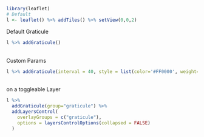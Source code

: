 
```r
library(leaflet)
# Default
l <- leaflet() %>% addTiles() %>% setView(0,0,2)
```

Default Graticule

```r
l %>% addGraticule()
```

<br/>
Custom Params

```r
l %>% addGraticule(interval = 40, style = list(color='#FF0000', weight=1))
```

<br/>
on a toggleable Layer

```r
l %>%
  addGraticule(group="graticule") %>%
  addLayersControl(
    overlayGroups = c("graticule"),
    options = layersControlOptions(collapsed = FALSE)
  )
```

